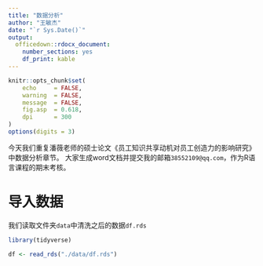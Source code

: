 ```yaml
---
title: "数据分析"
author: "王敏杰"
date: "`r Sys.Date()`"
output: 
  officedown::rdocx_document:
    number_sections: yes
    df_print: kable
---
```



```r
knitr::opts_chunk$set(
    echo     = FALSE,
    warning  = FALSE, 
    message  = FALSE,
    fig.asp  = 0.618,
    dpi      = 300
)
options(digits = 3)
```


今天我们重复潘薇老师的硕士论文《员工知识共享动机对员工创造力的影响研究》中数据分析章节。
大家生成word文档并提交我的邮箱`38552109@qq.com`，作为R语言课程的期末考核。



# 导入数据

我们读取文件夹`data`中清洗之后的数据`df.rds`

```r
library(tidyverse)

df <- read_rds("./data/df.rds")

```

